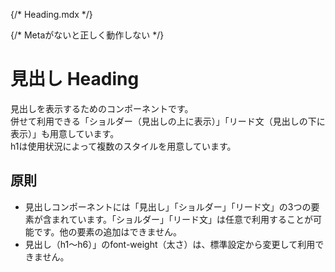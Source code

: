 {/* Heading.mdx */}


{/* Metaがないと正しく動作しない */}

<Meta title="Heading" of={HeadingStories} />

# 見出し Heading

見出しを表示するためのコンポーネントです。  
併せて利用できる「ショルダー（見出しの上に表示）」「リード文（見出しの下に表示）」も用意しています。  
h1は使用状況によって複数のスタイルを用意しています。

## 原則

- 見出しコンポーネントには「見出し」「ショルダー」「リード文」の3つの要素が含まれています。「ショルダー」「リード文」は任意で利用することが可能です。他の要素の追加はできません。
- 見出し（h1〜h6）」のfont-weight（太さ）は、標準設定から変更して利用できません。

<Canvas />
<Controls />

<Stories />
